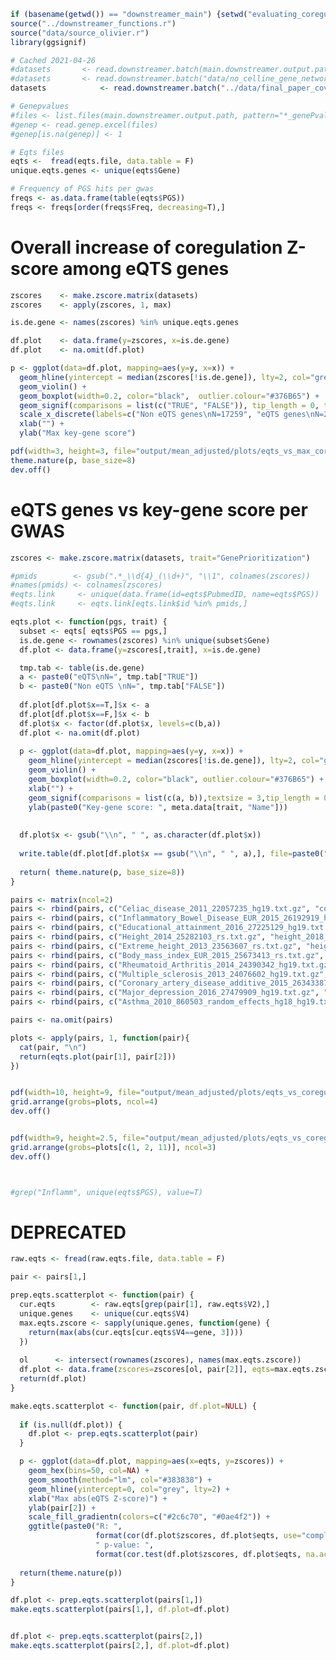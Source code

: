 ```r
if (basename(getwd()) == "downstreamer_main") {setwd("evaluating_coregulation")} else {setwd("../evaluating_coregulation")}
source("../downstreamer_functions.r")
source("data/source_olivier.r")
library(ggsignif)

# Cached 2021-04-26
#datasets       <- read.downstreamer.batch(main.downstreamer.output.path, USE.CACHE = T, potential_traits = "GenePrioritization")
#datasets       <- read.downstreamer.batch("data/no_celline_gene_network_test_results/", USE.CACHE = F, potential_traits = "GenePrioritization200")
datasets            <- read.downstreamer.batch("../data/final_paper_cov_correct/", USE.CACHE = T)

# Genepvalues
#files <- list.files(main.downstreamer.output.path, pattern="*_genePvalues_.*.xlsx", full.names = T)
#genep <- read.genep.excel(files)
#genep[is.na(genep)] <- 1

# Eqts files
eqts <-  fread(eqts.file, data.table = F)
unique.eqts.genes <- unique(eqts$Gene)

# Frequency of PGS hits per gwas
freqs <- as.data.frame(table(eqts$PGS))
freqs <- freqs[order(freqs$Freq, decreasing=T),]
```

# Overall increase of coregulation Z-score among eQTS genes
```r
zscores    <- make.zscore.matrix(datasets)
zscores    <- apply(zscores, 1, max)

is.de.gene <- names(zscores) %in% unique.eqts.genes

df.plot    <- data.frame(y=zscores, x=is.de.gene)
df.plot    <- na.omit(df.plot)

p <- ggplot(data=df.plot, mapping=aes(y=y, x=x)) +
  geom_hline(yintercept = median(zscores[!is.de.gene]), lty=2, col="grey") +
  geom_violin() +
  geom_boxplot(width=0.2, color="black",  outlier.colour="#376B65") +
  geom_signif(comparisons = list(c("TRUE", "FALSE")), tip_length = 0, textsize = 3) + 
  scale_x_discrete(labels=c("Non eQTS genes\nN=17259", "eQTS genes\nN=2257")) + 
  xlab("") +
  ylab("Max key-gene score")

pdf(width=3, height=3, file="output/mean_adjusted/plots/eqts_vs_max_coregulation_zscore.pdf", paper="a4")
theme.nature(p, base_size=8)
dev.off()
```

# eQTS genes vs key-gene score per GWAS
```r
zscores <- make.zscore.matrix(datasets, trait="GenePrioritization")

#pmids        <- gsub(".*_\\d{4}_(\\d+)", "\\1", colnames(zscores))
#names(pmids) <- colnames(zscores)
#eqts.link     <- unique(data.frame(id=eqts$PubmedID, name=eqts$PGS)) 
#eqts.link     <- eqts.link[eqts.link$id %in% pmids,]

eqts.plot <- function(pgs, trait) {
  subset <- eqts[ eqts$PGS == pgs,]
  is.de.gene <- rownames(zscores) %in% unique(subset$Gene)
  df.plot <- data.frame(y=zscores[,trait], x=is.de.gene)

  tmp.tab <- table(is.de.gene)
  a <- paste0("eQTS\nN=", tmp.tab["TRUE"])
  b <- paste0("Non eQTS \nN=", tmp.tab["FALSE"])
  
  df.plot[df.plot$x==T,]$x <- a
  df.plot[df.plot$x==F,]$x <- b
  df.plot$x <- factor(df.plot$x, levels=c(b,a))
  df.plot <- na.omit(df.plot)
  
  p <- ggplot(data=df.plot, mapping=aes(y=y, x=x)) +
    geom_hline(yintercept = median(zscores[!is.de.gene]), lty=2, col="grey") +
    geom_violin() +
    geom_boxplot(width=0.2, color="black", outlier.colour="#376B65") +
    xlab("") +
    geom_signif(comparisons = list(c(a, b)),textsize = 3,tip_length = 0) + 
    ylab(paste0("Key-gene score: ", meta.data[trait, "Name"]))
  
  
  df.plot$x <- gsub("\\n", " ", as.character(df.plot$x))
  
  write.table(df.plot[df.plot$x == gsub("\\n", " ", a),], file=paste0("output/mean_adjusted/plots/eqts_genes_", trait, ".tsv"), sep="\t", quote=F)
  
  return( theme.nature(p, base_size=8))
}

pairs <- matrix(ncol=2)
pairs <- rbind(pairs, c("Celiac_disease_2011_22057235_hg19.txt.gz", "coeliac_disease_2011_22057235"))
pairs <- rbind(pairs, c("Inflammatory_Bowel_Disease_EUR_2015_26192919_hg19.txt.gz", "inflammatory_bowel_disease_2017_29906448"))
pairs <- rbind(pairs, c("Educational_attainment_2016_27225129_hg19.txt.gz", "educational_attainment_2018_30038396"))
pairs <- rbind(pairs, c("Height_2014_25282103_rs.txt.gz", "height_2018_30124842"))
pairs <- rbind(pairs, c("Extreme_height_2013_23563607_rs.txt.gz", "height_2018_30124842"))
pairs <- rbind(pairs, c("Body_mass_index_EUR_2015_25673413_rs.txt.gz", "body_mass_index_2018_30124842"))
pairs <- rbind(pairs, c("Rheumatoid_Arthritis_2014_24390342_hg19.txt.gz", "rheumatoid_arthritis_2014_24390342"))
pairs <- rbind(pairs, c("Multiple_sclerosis_2013_24076602_hg19.txt.gz", "multiple_sclerosis_2019_31604244"))
pairs <- rbind(pairs, c("Coronary_artery_disease_additive_2015_26343387_hg19.txt.gz", "coronary_artery_disease_2018_29212778"))
pairs <- rbind(pairs, c("Major_depression_2016_27479909_hg19.txt.gz", "major_depressive_disorder_2018_29700475"))
pairs <- rbind(pairs, c("Asthma_2010_860503_random_effects_hg18_hg19.txt.gz", "asthma_2020_32296059"))

pairs <- na.omit(pairs)

plots <- apply(pairs, 1, function(pair){
  cat(pair, "\n")
  return(eqts.plot(pair[1], pair[2]))
})


pdf(width=10, height=9, file="output/mean_adjusted/plots/eqts_vs_coregulation_per_trait.pdf")
grid.arrange(grobs=plots, ncol=4)
dev.off()


pdf(width=9, height=2.5, file="output/mean_adjusted/plots/eqts_vs_coregulation_significant_traits.pdf", paper="a4")
grid.arrange(grobs=plots[c(1, 2, 11)], ncol=3)
dev.off()



#grep("Inflamm", unique(eqts$PGS), value=T)
```








# DEPRECATED
```r
raw.eqts <- fread(raw.eqts.file, data.table = F)

pair <- pairs[1,]

prep.eqts.scatterplot <- function(pair) {
  cur.eqts        <- raw.eqts[grep(pair[1], raw.eqts$V2),]
  unique.genes    <- unique(cur.eqts$V4)
  max.eqts.zscore <- sapply(unique.genes, function(gene) {
    return(max(abs(cur.eqts[cur.eqts$V4==gene, 3])))
  })
  
  ol      <- intersect(rownames(zscores), names(max.eqts.zscore))
  df.plot <- data.frame(zscores=zscores[ol, pair[2]], eqts=max.eqts.zscore[ol])
  return(df.plot)
}

make.eqts.scatterplot <- function(pair, df.plot=NULL) {
  
  if (is.null(df.plot)) {
    df.plot <- prep.eqts.scatterplot(pair)
  }

  p <- ggplot(data=df.plot, mapping=aes(x=eqts, y=zscores)) + 
    geom_hex(bins=50, col=NA) + 
    geom_smooth(method="lm", col="#383838") +
    geom_hline(yintercept=0, col="grey", lty=2) +
    xlab("Max abs(eQTS Z-score)") + 
    ylab(pair[2]) +
    scale_fill_gradientn(colors=c("#2c6c70", "#0ae4f2")) +
    ggtitle(paste0("R: ",
                   format(cor(df.plot$zscores, df.plot$eqts, use="complete.obs"), digits=2),
                   " p-value: ",
                   format(cor.test(df.plot$zscores, df.plot$eqts, na.action=na.omit())$p.value, digits=2, scientific=T)))
  
  return(theme.nature(p))
}

df.plot <- prep.eqts.scatterplot(pairs[1,])
make.eqts.scatterplot(pairs[1,], df.plot=df.plot)


df.plot <- prep.eqts.scatterplot(pairs[2,])
make.eqts.scatterplot(pairs[2,], df.plot=df.plot)
```



